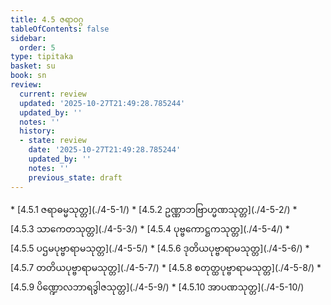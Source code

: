 ```yaml
---
title: 4.5 ဇရာဝဂ္ဂ
tableOfContents: false
sidebar:
  order: 5
type: tipitaka
basket: su
book: sn
review:
  current: review
  updated: '2025-10-27T21:49:28.785244'
  updated_by: ''
  notes: ''
  history:
  - state: review
    date: '2025-10-27T21:49:28.785244'
    updated_by: ''
    notes: ''
    previous_state: draft
---
```



<ReviewStatus review={frontmatter.review} showDetails={true} />

<HypothesisAnnotation frontmatter={frontmatter} />

<DynamicBreadcrumb />



<TableOfContents book="sn" section="4.5">
* [4.5.1 ဇရာဓမ္မသုတ္တ](./4-5-1/)
* [4.5.2 ဥဏ္ဏာဘဗြာဟ္မဏသုတ္တ](./4-5-2/)
* [4.5.3 သာကေတသုတ္တ](./4-5-3/)
* [4.5.4 ပုဗ္ဗကောဋ္ဌကသုတ္တ](./4-5-4/)
* [4.5.5 ပဌမပုဗ္ဗာရာမသုတ္တ](./4-5-5/)
* [4.5.6 ဒုတိယပုဗ္ဗာရာမသုတ္တ](./4-5-6/)
* [4.5.7 တတိယပုဗ္ဗာရာမသုတ္တ](./4-5-7/)
* [4.5.8 စတုတ္ထပုဗ္ဗာရာမသုတ္တ](./4-5-8/)
* [4.5.9 ပိဏ္ဍောလဘာရဒွါဇသုတ္တ](./4-5-9/)
* [4.5.10 အာပဏသုတ္တ](./4-5-10/)
</TableOfContents>